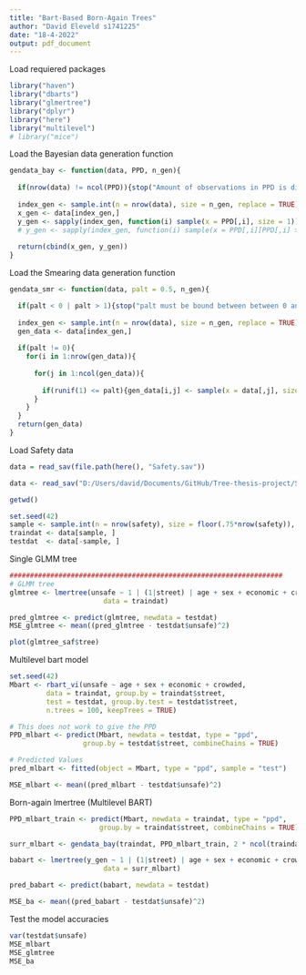 ```yaml
---
title: "Bart-Based Born-Again Trees"
author: "David Eleveld s1741225"
date: "18-4-2022"
output: pdf_document
---
```


Load requiered packages

```r
library("haven")
library("dbarts")
library("glmertree")
library("dplyr")
library("here")
library("multilevel")
# library("mice")
```

Load the Bayesian data generation function

```r
gendata_bay <- function(data, PPD, n_gen){
  
  if(nrow(data) != ncol(PPD)){stop("Amount of observations in PPD is different from data")}
  
  index_gen <- sample.int(n = nrow(data), size = n_gen, replace = TRUE)
  x_gen <- data[index_gen,]
  y_gen <- sapply(index_gen, function(i) sample(x = PPD[,i], size = 1))
  # y_gen <- sapply(index_gen, function(i) sample(x = PPD[,i][PPD[,i] >= quantile(PPD[,i], probs = .40) & PPD[,i] <= quantile(PPD[,i], probs = .60)], size = 1))
  
  return(cbind(x_gen, y_gen))
}
```

Load the Smearing data generation function

```r
gendata_smr <- function(data, palt = 0.5, n_gen){

  if(palt < 0 | palt > 1){stop("palt must be bound between between 0 and 1")}
  
  index_gen <- sample.int(n = nrow(data), size = n_gen, replace = TRUE)
  gen_data <- data[index_gen,]
  
  if(palt != 0){
    for(i in 1:nrow(gen_data)){
      
      for(j in 1:ncol(gen_data)){
        
        if(runif(1) <= palt){gen_data[i,j] <- sample(x = data[,j], size = 1)}
      }
    }
  }
  return(gen_data)
}
```

Load Safety data

```r
data = read_sav(file.path(here(), "Safety.sav"))

data <- read_sav("D:/Users/david/Documents/GitHub/Tree-thesis-project/Safety.sav")

getwd()

set.seed(42)
sample <- sample.int(n = nrow(safety), size = floor(.75*nrow(safety)), replace = F)
traindat <- data[sample, ]
testdat  <- data[-sample, ]
```

Single GLMM tree

```r
###################################################################
# GLMM tree
glmtree <- lmertree(unsafe ~ 1 | (1|street) | age + sex + economic + crowded,
                       data = traindat)

pred_glmtree <- predict(glmtree, newdata = testdat)
MSE_glmtree <- mean((pred_glmtree - testdat$unsafe)^2)

plot(glmtree_saf$tree)
```

Multilevel bart model

```r
set.seed(42)
Mbart <- rbart_vi(unsafe ~ age + sex + economic + crowded,
         data = traindat, group.by = traindat$street,
         test = testdat, group.by.test = testdat$street,
         n.trees = 100, keepTrees = TRUE)

# This does not work to give the PPD
PPD_mlbart <- predict(Mbart, newdata = testdat, type = "ppd",
                  group.by = testdat$street, combineChains = TRUE)

# Predicted Values
pred_mlbart <- fitted(object = Mbart, type = "ppd", sample = "test")

MSE_mlbart <- mean((pred_mlbart - testdat$unsafe)^2)
```

Born-again lmertree (Multilevel BART)

```r
PPD_mlbart_train <- predict(Mbart, newdata = traindat, type = "ppd",
                      group.by = traindat$street, combineChains = TRUE)

surr_mlbart <- gendata_bay(traindat, PPD_mlbart_train, 2 * ncol(traindat))

babart <- lmertree(y_gen ~ 1 | (1|street) | age + sex + economic + crowded,
                       data = surr_mlbart)

pred_babart <- predict(babart, newdata = testdat)

MSE_ba <- mean((pred_babart - testdat$unsafe)^2)
```


Test the model accuracies

```r
var(testdat$unsafe)
MSE_mlbart
MSE_glmtree
MSE_ba
```

